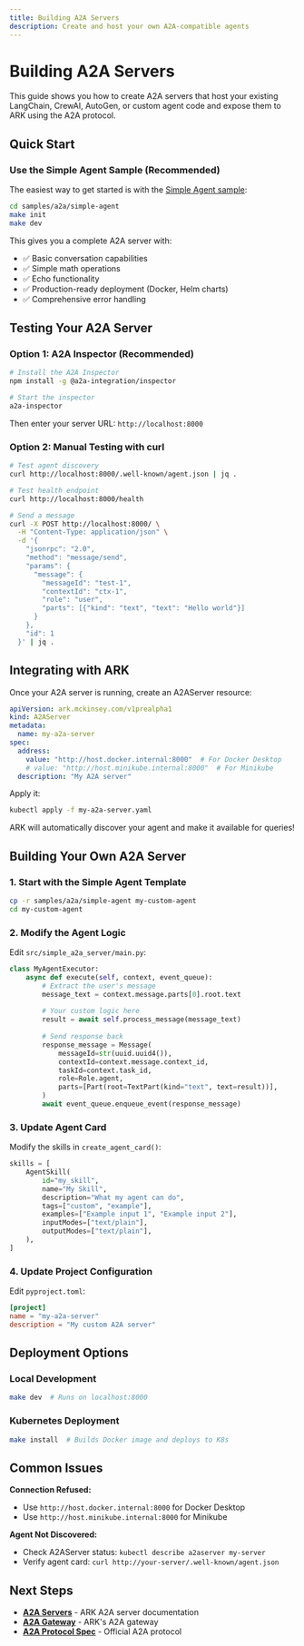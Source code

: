 ```yaml
---
title: Building A2A Servers
description: Create and host your own A2A-compatible agents
---
```


# Building A2A Servers

This guide shows you how to create A2A servers that host your existing LangChain, CrewAI, AutoGen, or custom agent code and expose them to ARK using the A2A protocol.

## Quick Start

### Use the Simple Agent Sample (Recommended)

The easiest way to get started is with the [Simple Agent sample](../../samples/a2a/simple-agent/):

```bash
cd samples/a2a/simple-agent
make init
make dev
```

This gives you a complete A2A server with:
- ✅ Basic conversation capabilities
- ✅ Simple math operations  
- ✅ Echo functionality
- ✅ Production-ready deployment (Docker, Helm charts)
- ✅ Comprehensive error handling

## Testing Your A2A Server

### Option 1: A2A Inspector (Recommended)

```bash
# Install the A2A Inspector
npm install -g @a2a-integration/inspector

# Start the inspector
a2a-inspector
```

Then enter your server URL: `http://localhost:8000`

### Option 2: Manual Testing with curl

```bash
# Test agent discovery
curl http://localhost:8000/.well-known/agent.json | jq .

# Test health endpoint
curl http://localhost:8000/health

# Send a message
curl -X POST http://localhost:8000/ \
  -H "Content-Type: application/json" \
  -d '{
    "jsonrpc": "2.0",
    "method": "message/send",
    "params": {
      "message": {
        "messageId": "test-1",
        "contextId": "ctx-1",
        "role": "user",
        "parts": [{"kind": "text", "text": "Hello world"}]
      }
    },
    "id": 1
  }' | jq .
```

## Integrating with ARK

Once your A2A server is running, create an A2AServer resource:

```yaml
apiVersion: ark.mckinsey.com/v1prealpha1
kind: A2AServer
metadata:
  name: my-a2a-server
spec:
  address:
    value: "http://host.docker.internal:8000"  # For Docker Desktop
    # value: "http://host.minikube.internal:8000"  # For Minikube
  description: "My A2A server"
```

Apply it:
```bash
kubectl apply -f my-a2a-server.yaml
```

ARK will automatically discover your agent and make it available for queries!

## Building Your Own A2A Server

### 1. Start with the Simple Agent Template

```bash
cp -r samples/a2a/simple-agent my-custom-agent
cd my-custom-agent
```

### 2. Modify the Agent Logic

Edit `src/simple_a2a_server/main.py`:

```python
class MyAgentExecutor:
    async def execute(self, context, event_queue):
        # Extract the user's message
        message_text = context.message.parts[0].root.text
        
        # Your custom logic here
        result = await self.process_message(message_text)
        
        # Send response back
        response_message = Message(
            messageId=str(uuid.uuid4()),
            contextId=context.message.context_id,
            taskId=context.task_id,
            role=Role.agent,
            parts=[Part(root=TextPart(kind="text", text=result))],
        )
        await event_queue.enqueue_event(response_message)
```

### 3. Update Agent Card

Modify the skills in `create_agent_card()`:

```python
skills = [
    AgentSkill(
        id="my_skill",
        name="My Skill",
        description="What my agent can do",
        tags=["custom", "example"],
        examples=["Example input 1", "Example input 2"],
        inputModes=["text/plain"],
        outputModes=["text/plain"],
    ),
]
```

### 4. Update Project Configuration

Edit `pyproject.toml`:
```toml
[project]
name = "my-a2a-server"
description = "My custom A2A server"
```

## Deployment Options

### Local Development
```bash
make dev  # Runs on localhost:8000
```

### Kubernetes Deployment
```bash
make install  # Builds Docker image and deploys to K8s
```

## Common Issues

**Connection Refused:**
- Use `http://host.docker.internal:8000` for Docker Desktop
- Use `http://host.minikube.internal:8000` for Minikube

**Agent Not Discovered:**
- Check A2AServer status: `kubectl describe a2aserver my-server`
- Verify agent card: `curl http://your-server/.well-known/agent.json`

## Next Steps

- **[A2A Servers](../../developer-guide/a2a-server)** - ARK A2A server documentation
- **[A2A Gateway](../../developer-guide/a2a-gateway)** - ARK's A2A gateway
- **[A2A Protocol Spec](https://github.com/a2a-integration/a2a-spec)** - Official A2A protocol